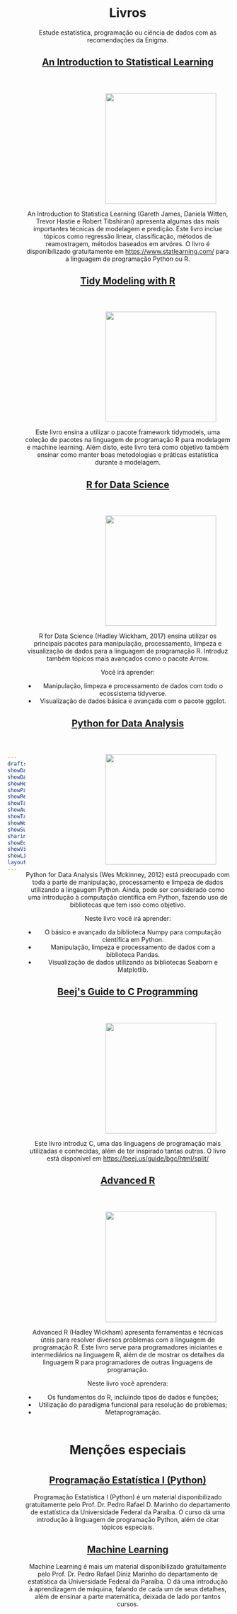 ```yaml
---
draft: false
showDate : false
showDateUpdated: false
showHeadingAnchors: false
showPagination: false
showReadingTime: false
showTableOfContents: true
showAuthor: false
showTaxonomies: false
showWordCount: false
showSummary: false
sharingLinks: false
showEdit: false
showViews: false
showLikes: false
layoutBackgroundHeaderSpace: false
---
```


```{=HTML}
<style>

    body {
        display: flex;
        align-items: center;
    }

    img {
        margin-left: 150px;
        margin-top: 40px;
    }

    .description {
        margin-bottom: 25px;
    }

    .special {
      margin-top: 60px;
    }

</style>

<header id="title-block-header" class="quarto-title-block default">
<div class="quarto-title">
<h1 class="title">Livros</h1>
</div>

<div>
  <div class="description">
    Estude estatística, programação ou ciência de dados com as recomendações da Enigma.
  </div>
</div>

<!-- <main>
</main> -->
```

```{=HTML}
<a href="https://www.statlearning.com/" style="#a78bfa"><h2>An Introduction to Statistical Learning</h2></a>
```

![](https://images.squarespace-cdn.com/content/v1/5ff2adbe3fe4fe33db902812/1611294680091-25SIDM9AHA8ECIFFST23/Screen+Shot+2021-01-21+at+11.02.06+AM.png){width=250}

An Introduction to Statistica Learning (Gareth James, Daniela Witten, Trevor Hastie e Robert Tibshirani) apresenta algumas das mais importantes técnicas de modelagem e predição. Este livro inclue tópicos como regressão linear, classificação, métodos de reamostragem, métodos baseados em arvóres. O livro é disponibilizado gratuitamente em <https://www.statlearning.com/> para a linguagem de programação Python ou R.

```{=HTML}
<a href="https://www.tmwr.org/"> <h2>Tidy Modeling with R</h2> </a>
```

![](https://www.tmwr.org/images/cover.png){width=250}

Este livro ensina a utilizar o pacote framework tidymodels, uma coleção de pacotes na linguagem de programação R para modelagem e machine learning. Além disto, este livro terá como objetivo também ensinar como manter boas metodologias e práticas estatística durante a modelagem.

```{=HTML}
<a href="https://r4ds.had.co.nz/"> <h2>R for Data Science</h2> </a>
```

![](https://d33wubrfki0l68.cloudfront.net/b88ef926a004b0fce72b2526b0b5c4413666a4cb/24a30/cover.png){width=250}

R for Data Science (Hadley Wickham, 2017) ensina utilizar os principais pacotes para manipulação, processamento, limpeza e visualização de dados para a linguagem de programação R. Introduz também tópicos mais avançados como o pacote Arrow.

Você irá aprender:

- Manipulação, limpeza e processamento de dados com todo o ecossistema tidyverse.
- Visualização de dados básica e avançada com o pacote ggplot.

```{=HTML}
<a href="https://wesmckinney.com/book/"> <h2>Python for Data Analysis</h2> </a>
```

![](https://wesmckinney.com/book/images/cover.png){width=250}

Python for Data Analysis (Wes Mckinney, 2012) está preocupado com toda a parte de manipulação, processamento e limpeza de dados utilizando a lingaugem Python. Ainda, pode ser considerado como uma introdução à computação científica em Python, fazendo uso de bibliotecas que tem isso como objetivo.

Neste livro você irá aprender:

- O básico e avançado da biblioteca Numpy para computação científica em Python.
- Manipulação, limpeza e processamento de dados com a biblioteca Pandas.
- Visualização de dados utilizando as bibliotecas Seaborn e Matplotlib.

```{=HTML}
<a href="https://beej.us/guide/bgc/html/split/"> <h2>Beej's Guide to C Programming</h2> </a>
```

![](https://miro.medium.com/v2/resize:fit:750/0*jqimsO8ur433dMls.jpg){width=250}

Este livro introduz C, uma das linguagens de programação mais utilizadas e conhecidas, além de ter inspirado tantas outras. O livro está disponível em <https://beej.us/guide/bgc/html/split/>


```{=HTML}
<a href="https://adv-r.hadley.nz/"> <h2>Advanced R</h2> </a>
```

![](https://d33wubrfki0l68.cloudfront.net/565916198b0be51bf88b36f94b80c7ea67cafe7c/7f70b/cover.png){width=250}

Advanced R (Hadley Wickham) apresenta ferramentas e técnicas úteis para resolver diversos problemas com a linguagem de programação R. Este livro serve para programadores iniciantes e intermediários na linguagem R, além de de mostrar os detalhes da linguagem R para programadores de outras linguagens de programação.

Neste livro você aprendera:

- Os fundamentos do R, incluindo tipos de dados e funções;
- Utilização do paradigma funcional para resolução de problemas;
- Metaprogramação.

```{=HTML}
<h1 class="special">Menções especiais</h1>
```

#

```{=HTML}
<a href="https://prdm0.github.io/curso_python/#/title-slide"> <h2>Programação Estatística I (Python)</h2> </a>
```

Programação Estatística I (Python) é um material disponibilizado gratuitamente pelo Prof. Dr. Pedro Rafael D. Marinho do departamento de estatística da Universidade Federal da Paraíba. O curso dá uma introdução à linguagem de programação Python, além de citar tópicos especiais.

```{=HTML}
<a href="https://prdm0.github.io/curso_ml/#/title-slide"> <h2>Machine Learning</h2> </a>
```

Machine Learning é mais um material disponibilizado gratuitamente pelo Prof. Dr. Pedro Rafael Diniz Marinho do departamento de estatística da Universidade Federal da Paraíba. O dá uma introdução à aprendizagem de máquina, falando de cada um de seus detalhes, além de ensinar a parte matemática, deixada de lado por tantos cursos.